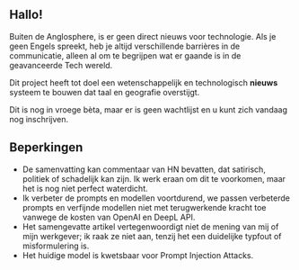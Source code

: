 
<CallToAction />

## Hallo!

Buiten de Anglosphere, is er geen direct nieuws voor technologie.
Als je geen Engels spreekt, heb je altijd verschillende barrières in de communicatie, alleen al om te begrijpen wat er gaande is in de geavanceerde Tech wereld.


<Callout type="info" emoji="🗞">

Dit project heeft tot doel een wetenschappelijk en technologisch **nieuws** systeem te bouwen dat taal en geografie overstijgt.

</Callout>

Dit is nog in vroege bèta, maar er is geen wachtlijst en u kunt zich vandaag nog inschrijven.

## Beperkingen

- De samenvatting kan commentaar van HN bevatten, dat satirisch, politiek of schadelijk kan zijn. Ik werk eraan om dit te voorkomen, maar het is nog niet perfect waterdicht.
- Ik verbeter de prompts en modellen voortdurend, we passen verbeterde prompts en verfijnde modellen niet met terugwerkende kracht toe vanwege de kosten van OpenAI en DeepL API.
- Het samengevatte artikel vertegenwoordigt niet de mening van mij of mijn werkgever; ik raak ze niet aan, tenzij het een duidelijke typfout of misformulering is.
- Het huidige model is kwetsbaar voor Prompt Injection Attacks.
